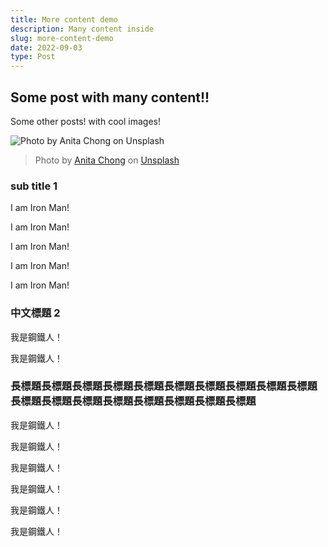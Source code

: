 ```yaml
---
title: More content demo
description: Many content inside
slug: more-content-demo
date: 2022-09-03
type: Post
---
```


## Some post with many content!!

Some other posts! with cool images!

![Photo by Anita Chong on Unsplash](/images/anita-chong-unsplash.jpg)

> Photo by [Anita Chong](https://unsplash.com/@jacutanita) on [Unsplash](https://unsplash.com/photos/aSJAalMXCvI)

### sub title 1

I am Iron Man!

I am Iron Man!

I am Iron Man!

I am Iron Man!

I am Iron Man!

### 中文標題 2

我是鋼鐵人！

我是鋼鐵人！

### 長標題長標題長標題長標題長標題長標題長標題長標題長標題長標題長標題長標題長標題長標題長標題長標題長標題長標題

我是鋼鐵人！

我是鋼鐵人！

我是鋼鐵人！

我是鋼鐵人！

我是鋼鐵人！

我是鋼鐵人！